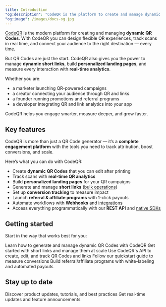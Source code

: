 ```yaml
---
title: Introduction
"og:description": "CodeQR is the platform to create and manage dynamic QR Codes with real-time analytics, short links, and personalized landing pages. Drive engagement, track results, and grow your business with data-driven insights."
"og:image": /images/docs-og.jpg
---
```


[CodeQR](https://codeqr.io) is the modern platform for creating and managing **dynamic QR Codes**. With CodeQR you can design flexible QR experiences, track scans in real time, and connect your audience to the right destination — every time.

But QR Codes are just the start. CodeQR also gives you the power to manage **dynamic short links**, build **personalized landing pages**, and measure every interaction with **real-time analytics**.

Whether you are:

- a marketer launching QR-powered campaigns
- a creator connecting your audience through QR and links
- a founder running promotions and referral programs
- a developer integrating QR and link analytics into your app

CodeQR helps you engage smarter, measure deeper, and grow faster.

## Key features

CodeQR is more than just a QR Code generator — it’s a **complete engagement platform** with the tools you need to track attribution, boost conversions, and scale.

Here’s what you can do with CodeQR:

- Create **dynamic QR Codes** that you can edit after printing
- Track scans with **real-time QR analytics**
- Build **personalized landing pages** for your QR campaigns
- Generate and manage **short links** ([bulk operations](/concepts/links/bulk-operations))
- Set up **conversion tracking** to measure impact
- Launch **referral & affiliate programs** with 1-click payouts
- Automate workflows with **Webhooks** and [integrations](https://codeqr.io/integrations)
- Access everything programmatically with our **REST API** and [native SDKs](/sdks/overview)

## Getting started

Start in the way that works best for you:

<CardGroup cols={2}>
  <Card
    title="Create QR Codes"
    icon="qrcode"
    href="/concepts/qr-codes/introduction"
  >
    Learn how to generate and manage dynamic QR Codes with CodeQR
  </Card>
  <Card
    title="Create Short Links"
    icon="link"
    href="/concepts/links/introduction"
  >
    Get started with short links and manage them at scale
  </Card>
  <Card title="Try our API" icon="code" href="/api-reference/introduction">
    Use CodeQR's API to create, edit, and track QR Codes and links
  </Card>
  <Card
    title="Conversion tracking"
    icon="arrow-progress"
    href="/conversions/quickstart"
  >
    Follow our quickstart guide to measure conversions
  </Card>
  <Card
    title="CodeQR Partners"
    icon="arrow-progress"
    href="/partners/quickstart"
  >
    Build referral/affiliate programs with white-labeling and automated payouts
  </Card>
</CardGroup>

## Stay up to date

<CardGroup cols={2}>
  <Card title="Read our blog" icon="newspaper" href="https://codeqr.io/blog">
    Discover product updates, tutorials, and best practices
  </Card>
  <Card
    title="Follow us on X/Twitter"
    icon="twitter"
    href="https://x.com/codeqr_io"
  >
    Get real-time updates and feature announcements
  </Card>
</CardGroup>
